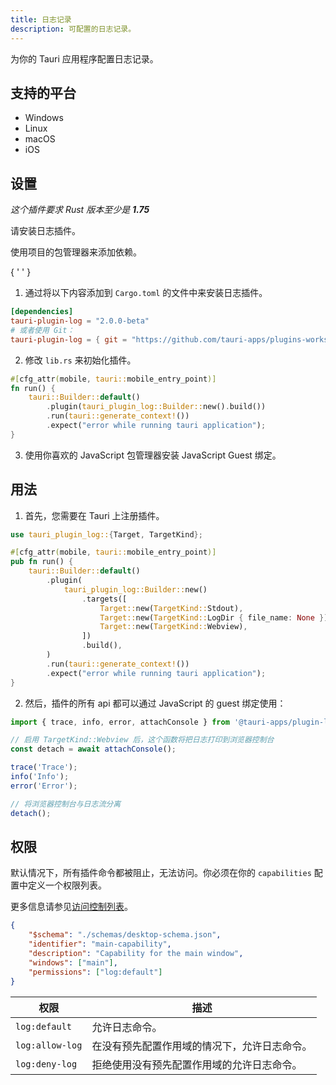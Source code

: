 ```yaml
---
title: 日志记录
description: 可配置的日志记录。
---
```



<PluginLinks plugin="log" />

为你的 Tauri 应用程序配置日志记录。

## 支持的平台

- Windows
- Linux
- macOS
- iOS

## 设置

_这个插件要求 Rust 版本至少是 **1.75**_

请安装日志插件。

<Tabs>
  <TabItem label="自动" >

使用项目的包管理器来添加依赖。

{ ' ' }

<CommandTabs
	npm="npm run tauri add log"
	yarn="yarn run tauri add log"
	pnpm="pnpm tauri add log"
	cargo="cargo tauri add log"
/>

  </TabItem>
  <TabItem label = "手动">

1. 通过将以下内容添加到 `Cargo.toml` 的文件中来安装日志插件。

```toml title="src-tauri/Cargo.toml"
[dependencies]
tauri-plugin-log = "2.0.0-beta"
# 或者使用 Git：
tauri-plugin-log = { git = "https://github.com/tauri-apps/plugins-workspace", branch = "v2" }
```

2. 修改 `lib.rs` 来初始化插件。

```rust title="src-tauri/src/lib.rs" ins={4}
#[cfg_attr(mobile, tauri::mobile_entry_point)]
fn run() {
    tauri::Builder::default()
        .plugin(tauri_plugin_log::Builder::new().build())
        .run(tauri::generate_context!())
        .expect("error while running tauri application");
}
```

3. 使用你喜欢的 JavaScript 包管理器安装 JavaScript Guest 绑定。

  <CommandTabs
    npm = "npm install @tauri-apps/plugin-log"
    yarn = "yarn add @tauri-apps/plugin-log"
    pnpm = "pnpm add @tauri-apps/plugin-log"
  />
  </TabItem>
</Tabs>

## 用法

1. 首先，您需要在 Tauri 上注册插件。

```rust title="src-tauri/src/lib.rs" {1} {6-14}
use tauri_plugin_log::{Target, TargetKind};

#[cfg_attr(mobile, tauri::mobile_entry_point)]
pub fn run() {
    tauri::Builder::default()
        .plugin(
            tauri_plugin_log::Builder::new()
                .targets([
                    Target::new(TargetKind::Stdout),
                    Target::new(TargetKind::LogDir { file_name: None }),
                    Target::new(TargetKind::Webview),
                ])
                .build(),
        )
        .run(tauri::generate_context!())
        .expect("error while running tauri application");
}
```

2. 然后，插件的所有 api 都可以通过 JavaScript 的 guest 绑定使用：

```js
import { trace, info, error, attachConsole } from '@tauri-apps/plugin-log';

// 启用 TargetKind::Webview 后，这个函数将把日志打印到浏览器控制台
const detach = await attachConsole();

trace('Trace');
info('Info');
error('Error');

// 将浏览器控制台与日志流分离
detach();
```

## 权限

默认情况下，所有插件命令都被阻止，无法访问。你必须在你的 `capabilities` 配置中定义一个权限列表。

更多信息请参见[访问控制列表](/zh-cn/references/acl)。

```json title="src-tauri/capabilities/main.json" ins={6}
{
	"$schema": "./schemas/desktop-schema.json",
	"identifier": "main-capability",
	"description": "Capability for the main window",
	"windows": ["main"],
	"permissions": ["log:default"]
}
```

| 权限            | 描述                                         |
| --------------- | -------------------------------------------- |
| `log:default`   | 允许日志命令。                               |
| `log:allow-log` | 在没有预先配置作用域的情况下，允许日志命令。 |
| `log:deny-log`  | 拒绝使用没有预先配置作用域的允许日志命令。   |
